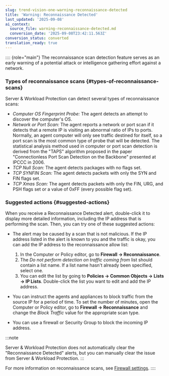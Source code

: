 ```yaml
---
slug: trend-vision-one-warning-reconnaissance-detected
title: 'Warning: Reconnaissance Detected'
last_updated: '2025-09-08'
ai_context:
  source_file: warning-reconnaissance-detected.md
  conversion_date: '2025-09-08T23:42:11.563Z'
conversion_status: converted
translation_ready: true
---
```


:::: {role="main"}
The reconnaissance scan detection feature serves as an early warning of a potential attack or intelligence gathering effort against a network.

### Types of reconnaissance scans {#types-of-reconnaissance-scans}

Server & Workload Protection can detect several types of reconnaissance scans:

- *Computer OS Fingerprint Probe:* The agent detects an attempt to discover the computer's OS.
- *Network or Port Scan:* The agent reports a network or port scan if it detects that a remote IP is visiting an abnormal ratio of IPs to ports. Normally, an agent computer will only see traffic destined for itself, so a port scan is the most common type of probe that will be detected. The statistical analysis method used in computer or port scan detection is derived from the "TAPS" algorithm proposed in the paper "Connectionless Port Scan Detection on the Backbone" presented at IPCCC in 2006.
- *TCP Null Scan:* The agent detects packages with no flags set.
- *TCP SYNFIN Scan:* The agent detects packets with only the SYN and FIN flags set.
- *TCP Xmas Scan:* The agent detects packets with only the FIN, URG, and PSH flags set or a value of 0xFF (every possible flag set).

### Suggested actions {#suggested-actions}

When you receive a Reconnaissance Detected alert, double-click it to display more detailed information, including the IP address that is performing the scan. Then, you can try one of these suggested actions:

- The alert may be caused by a scan that is not malicious. If the IP address listed in the alert is known to you and the traffic is okay, you can add the IP address to the reconnaissance allow list:

  1.  In the Computer or Policy editor, go to **Firewall → Reconnaissance**.
  2.  The *Do not perform detection on traffic coming from* list should contain a list name. If a list name hasn't already been specified, select one.
  3.  You can edit the list by going to **Policies → Common Objects → Lists → IP Lists**. Double-click the list you want to edit and add the IP address.

- You can instruct the agents and appliances to block traffic from the source IP for a period of time. To set the number of minutes, open the Computer or Policy editor, go to **Firewall → Reconnaissance** and change the *Block Traffic* value for the appropriate scan type.

- You can use a firewall or Security Group to block the incoming IP address.

:::note

Server & Workload Protection does not automatically clear the "Reconnaissance Detected" alerts, but you can manually clear the issue from Server & Workload Protection.
:::

For more information on reconnaissance scans, see [Firewall settings](firewall-settings.mdx).
::::
